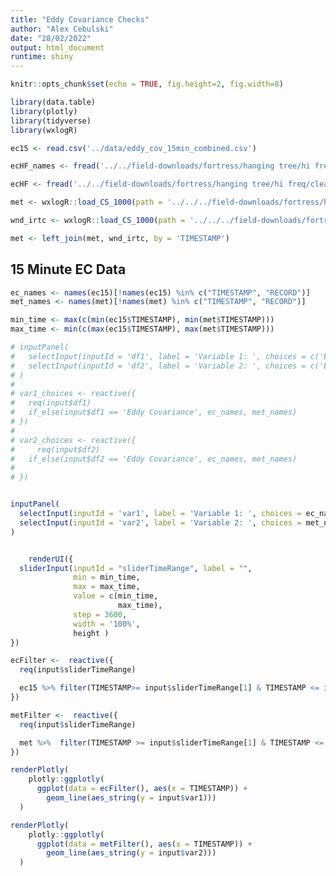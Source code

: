 ```yaml
---
title: "Eddy Covariance Checks"
author: "Alex Cebulski"
date: "28/02/2022"
output: html_document
runtime: shiny
---
```


```r
knitr::opts_chunk$set(echo = TRUE, fig.height=2, fig.width=8)

library(data.table)
library(plotly)
library(tidyverse)
library(wxlogR)

ec15 <- read.csv('../data/eddy_cov_15min_combined.csv')

ecHF_names <- fread('../../field-downloads/fortress/hanging tree/hi freq/clean/TOA5_FRG.highfreq.dat', nrows = 2)[2,] %>% as.character()

ecHF <- fread('../../field-downloads/fortress/hanging tree/hi freq/clean/TOA5_FRG.highfreq.dat', nrows = 10, skip = 4, col.names = ecHF_names)

met <- wxlogR::load_CS_1000(path = '../../../field-downloads/fortress/hanging tree/towercr1000/71490_MET_30min_2022-02-14T17-39.dat')

wnd_irtc <- wxlogR::load_CS_1000(path = '../../../field-downloads/fortress/hanging tree/treefort_1000x_Daily_2022_01_14.dat')

met <- left_join(met, wnd_irtc, by = 'TIMESTAMP')
```

## 15 Minute EC Data

```r
ec_names <- names(ec15)[!names(ec15) %in% c("TIMESTAMP", "RECORD")]
met_names <- names(met)[!names(met) %in% c("TIMESTAMP", "RECORD")]

min_time <- max(c(min(ec15$TIMESTAMP), min(met$TIMESTAMP)))
max_time <- min(c(max(ec15$TIMESTAMP), max(met$TIMESTAMP)))

# inputPanel(
#   selectInput(inputId = 'df1', label = 'Variable 1: ', choices = c('Eddy Covariance', 'Hydromet Data')),
#   selectInput(inputId = 'df2', label = 'Variable 2: ', choices = c('Eddy Covariance', 'Hydromet Data'))
# )
# 
# var1_choices <- reactive({
#   req(input$df1)
#   if_else(input$df1 == 'Eddy Covariance', ec_names, met_names)
# })
# 
# var2_choices <- reactive({
#     req(input$df2)
#   if_else(input$df2 == 'Eddy Covariance', ec_names, met_names)
# 
# })


inputPanel(
  selectInput(inputId = 'var1', label = 'Variable 1: ', choices = ec_names, selected = "LE"),
  selectInput(inputId = 'var2', label = 'Variable 2: ', choices = met_names, selected = "AirTC_Avg")
)


    renderUI({
  sliderInput(inputId = "sliderTimeRange", label = "",
              min = min_time,
              max = max_time,
              value = c(min_time,
                        max_time),
              step = 3600,
              width = '100%',
              height )
})
```


```r
ecFilter <-  reactive({
  req(input$sliderTimeRange)

  ec15 %>% filter(TIMESTAMP>= input$sliderTimeRange[1] & TIMESTAMP <= input$sliderTimeRange[2])
})

metFilter <-  reactive({
  req(input$sliderTimeRange)

  met %>%  filter(TIMESTAMP >= input$sliderTimeRange[1] & TIMESTAMP <= input$sliderTimeRange[2])
})

```


```r
renderPlotly(
    plotly::ggplotly(
      ggplot(data = ecFilter(), aes(x = TIMESTAMP)) +
        geom_line(aes_string(y = input$var1)))
  )

renderPlotly(
    plotly::ggplotly(
      ggplot(data = metFilter(), aes(x = TIMESTAMP)) +
        geom_line(aes_string(y = input$var2)))
  )
```
